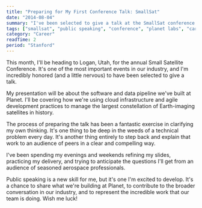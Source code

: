```yaml
---
title: "Preparing for My First Conference Talk: SmallSat"
date: "2014-08-04"
summary: "I've been selected to give a talk at the SmallSat conference in Utah later this month. It's my first time speaking at a major industry event, and the process of preparing has been a great learning experience."
tags: ["smallsat", "public speaking", "conference", "planet labs", "career", "aerospace"]
category: "Career"
readTime: 2
period: "Stanford"
---
```


This month, I'll be heading to Logan, Utah, for the annual Small Satellite Conference. It's one of the most important events in our industry, and I'm incredibly honored (and a little nervous) to have been selected to give a talk.

My presentation will be about the software and data pipeline we've built at Planet. I'll be covering how we're using cloud infrastructure and agile development practices to manage the largest constellation of Earth-imaging satellites in history.

The process of preparing the talk has been a fantastic exercise in clarifying my own thinking. It's one thing to be deep in the weeds of a technical problem every day. It's another thing entirely to step back and explain that work to an audience of peers in a clear and compelling way.

I've been spending my evenings and weekends refining my slides, practicing my delivery, and trying to anticipate the questions I'll get from an audience of seasoned aerospace professionals.

Public speaking is a new skill for me, but it's one I'm excited to develop. It's a chance to share what we're building at Planet, to contribute to the broader conversation in our industry, and to represent the incredible work that our team is doing. Wish me luck!
